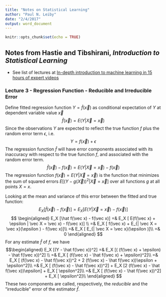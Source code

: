 ```yaml
---
title: "Notes on Statistical Learning"
author: "Paul N. Leiby"
date: "2/4/2017"
output: word_document
---
```


```r
knitr::opts_chunk$set(echo = TRUE)
```

Notes from Hastie and Tibshirani, _Introduction to Statistical Learning_
-------------------

* See list of lectures at [In-depth introduction to machine learning in 15 hours of expert videos](https://www.r-bloggers.com/in-depth-introduction-to-machine-learning-in-15-hours-of-expert-videos/)

### Lecture 3 - Regression Function - Reducible and Irreducible Error

Define fitted regression function $Y = \hat f(\vec x)$ as conditional expectation of $Y$ at dependent variable value $\vec x$ 
$$\hat f( \vec x) = E(Y | \vec X = \vec x)$$
Since the observations $Y$ are expected to reflect the true function $f$ plus the random error term $\epsilon$, i.e.
$$Y = f(\vec x) + \epsilon$$
The regression function $\hat f$ will have error components associated with its inaccuracy with respect to the true function $f$, and associated with the random error term.
$$\hat f(\vec x) - f(\vec x) = E(Y | \vec X = \vec x) - f(\vec x)$$
The regression function $f(\vec x) = E(Y | \vec X = \vec x)$ is the function that minimizes the sum of squared errors $E[(Y − g(\vec X))^2 | \vec X = \vec x]$ over all functions $g$ at all points $X = x$.

Looking at the mean and variance of this error between the fitted and true function:
$$E_X [\hat f(\vec x) - f(\vec x)] = E_X [ E(Y | \vec X = \vec x) - f(\vec x)]$$
$$
\begin{aligned}
E_X [\hat f(\vec x) - f(\vec x)] =& E_X [ E(f(\vec x) + \epsilon | \vec X = \vec x) - f(\vec x)] \\
=& E_X [ f(\vec x) + E_{| \vec X = \vec x}(\epsilon ) - f(\vec x)]\\
=& E_X [ E_{| \vec X = \vec x}(\epsilon )]\\
=& 0
\end{aligned}
$$
For any estimate $\hat f$ of $f$, we have
$$\begin{aligned}
E_X [(Y - \hat f(\vec x))^2] =& E_X [( (f(\vec x) + \epsilon) - \hat f(\vec x))^2]  \\
=& E_X [ (f(\vec x)  - \hat f(\vec x) + \epsilon)^2]\\
=& E_X [ (f(\vec x)  - \hat f(\vec x))^2 + 2 (f(\vec x)  - \hat f(\vec x))\epsilon + \epsilon^2]\\
=& E_X [ (f(\vec x)  - \hat f(\vec x))^2] + E_X [2 (f(\vec x)  - \hat f(\vec x))\epsilon] + E_X [ \epsilon^2]\\
=& E_X [ (f(\vec x)  - \hat f(\vec x))^2] + E_X [ \epsilon^2]\\
\end{aligned}
$$
These two components are called, respectively, the *reducible* and the "irreducible" error of the estimator $\hat f$.